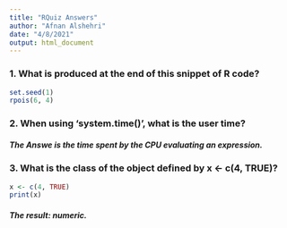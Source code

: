 ```yaml
---
title: "RQuiz Answers"
author: "Afnan Alshehri"
date: "4/8/2021"
output: html_document
---
```



### 1. What is produced at the end of this snippet of R code?


```r
set.seed(1)
rpois(6, 4)
```




### 2. When using 'system.time()', what is the user time?


##### The Answe is the time spent by the CPU evaluating an expression.





### 3. What is the class of the object defined by x <- c(4, TRUE)?

```r
x <- c(4, TRUE)
print(x)
```


##### The result: numeric.
